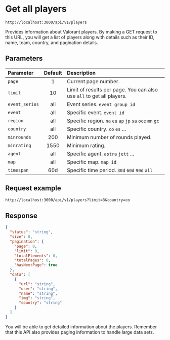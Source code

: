 # Get all players

```http copy filename="GET"
http://localhost:3000/api/v1/players
```

Provides information about Valorant players. By making a GET request to this URL, you will get a list of players along with details such as their ID, name, team, country, and pagination details.

## Parameters

| Parameter      | Default | Description                                                           |
| :------------- | :-----: | :-------------------------------------------------------------------- |
| `page`         |    1    | Current page number.                                                  |
| `limit`        |   10    | Limit of results per page. You can also use `all` to get all players. |
| `event_series` |   all   | Event series. `event group id`                                        |
| `event`        |   all   | Specific event. `event id`                                            |
| `region`       |   all   | Specific region. `na` `eu` `ap` `jp` `sa` `oce` `mn` `gc`             |
| `country`      |   all   | Specific country. `co` `es` ...                                       |
| `minrounds`    |   200   | Minimum number of rounds played.                                      |
| `minrating`    |  1550   | Minimum rating.                                                       |
| `agent`        |   all   | Specific agent. `astra` `jett` ...                                    |
| `map`          |   all   | Specific map. `map id`                                                |
| `timespan`     |   60d   | Specific time period. `30d` `60d` `90d` `all`                         |

## Request example

```txt copy filename="GET"
http://localhost:3000/api/v1/players?limit=3&country=co
```

## Response

```json copy
{
  "status": "string",
  "size": 0,
  "pagination": {
    "page": 0,
    "limit": 0,
    "totalElements": 0,
    "totalPages": 0,
    "hasNextPage": true
  },
  "data": [
    {
      "url": "string",
      "user": "string",
      "name": "string",
      "img": "string",
      "country": "string"
    }
  ]
}
```

You will be able to get detailed information about the players. Remember that this API also provides paging information to handle large data sets.

